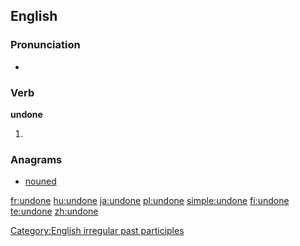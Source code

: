 ==English==

===Pronunciation===
* {{IPA|/ʌnˈdɒn/}}
*: {{rhymes|ʌn}}

===Verb===
'''undone'''

# {{past participle of|[[undo]]}}

<!-- Please put the translations on the page of "undo" ===Translations===
* Dutch: [[ongedaan gemaakt]]
* Portuguese: [[desfeito]]-->

===Anagrams===
* [[nouned#English|nouned]]

[[Category:English irregular past participles]]

[[fr:undone]]
[[hu:undone]]
[[ja:undone]]
[[pl:undone]]
[[simple:undone]]
[[fi:undone]]
[[te:undone]]
[[zh:undone]]